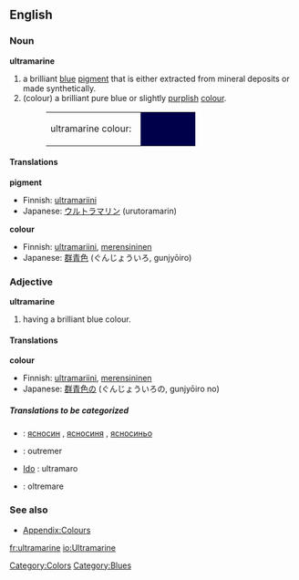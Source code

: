 {{Wikipedia}}
==English==

===Noun===
'''ultramarine'''

#a brilliant [[blue]] [[pigment]] that is either extracted from mineral deposits or made synthetically.
#(colour) a brilliant pure blue or slightly [[purple|purplish]] [[color|colour]].
#:<table><tr><td>ultramarine colour: &nbsp;</td><td bgcolor="#00004A" width="80">&nbsp; </td></tr></table>

====Translations====
'''pigment'''
{{top}}
*Finnish: [[ultramariini]]
*Japanese: [[ウルトラマリン]] (urutoramarin)
{{mid}}
{{bottom}}

'''colour'''
{{top}}
*Finnish: [[ultramariini]], [[merensininen]]
*Japanese: [[群青色]] (ぐんじょういろ, gunjyōiro)
{{mid}}
{{bottom}}

===Adjective===
'''ultramarine'''
#having a brilliant blue colour.

====Translations====
'''colour'''
{{top}}
*Finnish: [[ultramariini]], [[merensininen]]
*Japanese: [[群青色]]の (ぐんじょういろの, gunjyōiro no)
{{mid}}
{{bottom}}

=====Translations to be categorized=====
{{checktrans}}
<!--Remove this section once all of the translations below have been moved into the tables above.-->

*{{ttbc|Bulgarian}}: [[ясносин]] {{m}}, [[ясносиня]] {{f}}, [[ясносиньо]] {{n}}
*{{ttbc|French}}: outremer
* [[w:Ido|Ido]] : ultramaro
*{{ttbc|Italian}}: oltremare

===See also===
*[[Wiktionary_Appendix:Colours|Appendix:Colours]]

[[Category:Colors]]
[[Category:Blues]]
[[fr:ultramarine]]
[[io:Ultramarine]]